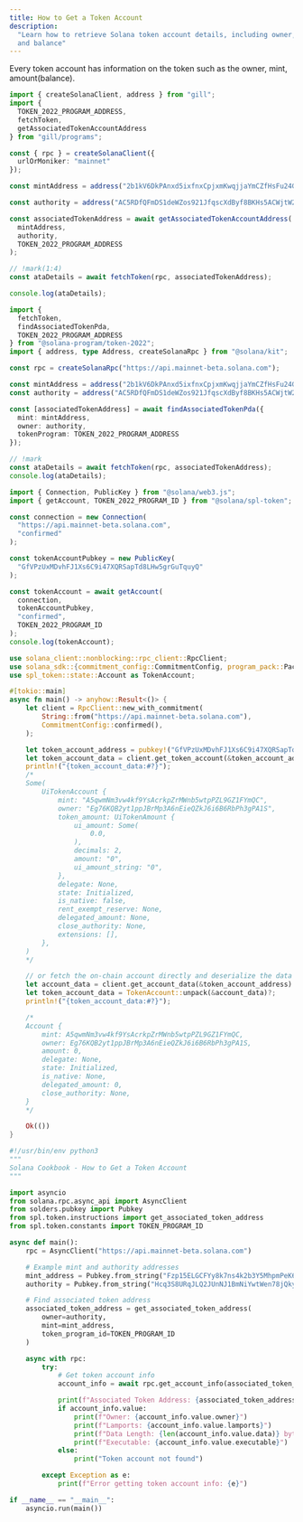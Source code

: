 ```yaml
---
title: How to Get a Token Account
description:
  "Learn how to retrieve Solana token account details, including owner, mint,
  and balance"
---
```


Every token account has information on the token such as the owner, mint,
amount(balance).

<CodeTabs storage="cookbook" flags="r">

```ts !! title="Gill"
import { createSolanaClient, address } from "gill";
import {
  TOKEN_2022_PROGRAM_ADDRESS,
  fetchToken,
  getAssociatedTokenAccountAddress
} from "gill/programs";

const { rpc } = createSolanaClient({
  urlOrMoniker: "mainnet"
});

const mintAddress = address("2b1kV6DkPAnxd5ixfnxCpjxmKwqjjaYmCZfHsFu24GXo");

const authority = address("AC5RDfQFmDS1deWZos921JfqscXdByf8BKHs5ACWjtW2");

const associatedTokenAddress = await getAssociatedTokenAccountAddress(
  mintAddress,
  authority,
  TOKEN_2022_PROGRAM_ADDRESS
);

// !mark(1:4)
const ataDetails = await fetchToken(rpc, associatedTokenAddress);

console.log(ataDetails);
```

```ts !! title="Kit"
import {
  fetchToken,
  findAssociatedTokenPda,
  TOKEN_2022_PROGRAM_ADDRESS
} from "@solana-program/token-2022";
import { address, type Address, createSolanaRpc } from "@solana/kit";

const rpc = createSolanaRpc("https://api.mainnet-beta.solana.com");

const mintAddress = address("2b1kV6DkPAnxd5ixfnxCpjxmKwqjjaYmCZfHsFu24GXo");
const authority = address("AC5RDfQFmDS1deWZos921JfqscXdByf8BKHs5ACWjtW2");

const [associatedTokenAddress] = await findAssociatedTokenPda({
  mint: mintAddress,
  owner: authority,
  tokenProgram: TOKEN_2022_PROGRAM_ADDRESS
});

// !mark
const ataDetails = await fetchToken(rpc, associatedTokenAddress);
console.log(ataDetails);
```

```typescript !! title="Legacy"
import { Connection, PublicKey } from "@solana/web3.js";
import { getAccount, TOKEN_2022_PROGRAM_ID } from "@solana/spl-token";

const connection = new Connection(
  "https://api.mainnet-beta.solana.com",
  "confirmed"
);

const tokenAccountPubkey = new PublicKey(
  "GfVPzUxMDvhFJ1Xs6C9i47XQRSapTd8LHw5grGuTquyQ"
);

const tokenAccount = await getAccount(
  connection,
  tokenAccountPubkey,
  "confirmed",
  TOKEN_2022_PROGRAM_ID
);
console.log(tokenAccount);
```

```rust !! title="Rust"
use solana_client::nonblocking::rpc_client::RpcClient;
use solana_sdk::{commitment_config::CommitmentConfig, program_pack::Pack, pubkey};
use spl_token::state::Account as TokenAccount;

#[tokio::main]
async fn main() -> anyhow::Result<()> {
    let client = RpcClient::new_with_commitment(
        String::from("https://api.mainnet-beta.solana.com"),
        CommitmentConfig::confirmed(),
    );

    let token_account_address = pubkey!("GfVPzUxMDvhFJ1Xs6C9i47XQRSapTd8LHw5grGuTquyQ");
    let token_account_data = client.get_token_account(&token_account_address).await?;
    println!("{token_account_data:#?}");
    /*
    Some(
        UiTokenAccount {
            mint: "A5qwmNm3vw4kf9YsAcrkpZrMWnb5wtpPZL9GZ1FYmQC",
            owner: "Eg76KQB2yt1ppJBrMp3A6nEieQZkJ6i6B6RbPh3gPA1S",
            token_amount: UiTokenAmount {
                ui_amount: Some(
                    0.0,
                ),
                decimals: 2,
                amount: "0",
                ui_amount_string: "0",
            },
            delegate: None,
            state: Initialized,
            is_native: false,
            rent_exempt_reserve: None,
            delegated_amount: None,
            close_authority: None,
            extensions: [],
        },
    )
    */

    // or fetch the on-chain account directly and deserialize the data
    let account_data = client.get_account_data(&token_account_address).await?;
    let token_account_data = TokenAccount::unpack(&account_data)?;
    println!("{token_account_data:#?}");

    /*
    Account {
        mint: A5qwmNm3vw4kf9YsAcrkpZrMWnb5wtpPZL9GZ1FYmQC,
        owner: Eg76KQB2yt1ppJBrMp3A6nEieQZkJ6i6B6RbPh3gPA1S,
        amount: 0,
        delegate: None,
        state: Initialized,
        is_native: None,
        delegated_amount: 0,
        close_authority: None,
    }
    */

    Ok(())
}
```

```py !! title="Python"
#!/usr/bin/env python3
"""
Solana Cookbook - How to Get a Token Account
"""

import asyncio
from solana.rpc.async_api import AsyncClient
from solders.pubkey import Pubkey
from spl.token.instructions import get_associated_token_address
from spl.token.constants import TOKEN_PROGRAM_ID

async def main():
    rpc = AsyncClient("https://api.mainnet-beta.solana.com")

    # Example mint and authority addresses
    mint_address = Pubkey.from_string("Fzp15ELGCFYy8k7ns4k2b3Y5MhpmPeK6ppb3HLookBV7")
    authority = Pubkey.from_string("Hcq3S8URqJLQ2JUnNJ1BmNiYwtWen78jQkyirHufG2jf")

    # Find associated token address
    associated_token_address = get_associated_token_address(
        owner=authority,
        mint=mint_address,
        token_program_id=TOKEN_PROGRAM_ID
    )

    async with rpc:
        try:
            # Get token account info
            account_info = await rpc.get_account_info(associated_token_address)

            print(f"Associated Token Address: {associated_token_address}")
            if account_info.value:
                print(f"Owner: {account_info.value.owner}")
                print(f"Lamports: {account_info.value.lamports}")
                print(f"Data Length: {len(account_info.value.data)} bytes")
                print(f"Executable: {account_info.value.executable}")
            else:
                print("Token account not found")

        except Exception as e:
            print(f"Error getting token account info: {e}")

if __name__ == "__main__":
    asyncio.run(main())
```

</CodeTabs>
